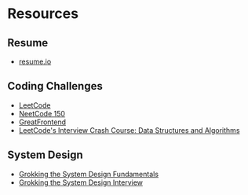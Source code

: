 # Resources

## Resume
- [resume.io](https://resume.io/)

## Coding Challenges
- [LeetCode](https://leetcode.com/)
- [NeetCode 150](https://neetcode.io/)
- [GreatFrontend](https://www.greatfrontend.com/)
- [LeetCode's Interview Crash Course: Data Structures and Algorithms](https://leetcode.com/explore/interview/card/leetcodes-interview-crash-course-data-structures-and-algorithms/)

## System Design
- [Grokking the System Design Fundamentals](https://www.designgurus.io/course/grokking-system-design-fundamentals)
- [Grokking the System Design Interview](https://www.designgurus.io/course/grokking-the-system-design-interview)
